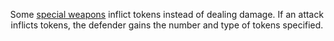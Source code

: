 <Header title="inflict"/>

Some [special weapons](/article/Special_Weapon) inflict tokens instead of dealing damage. If an attack
inflicts tokens, the defender gains the number and type of tokens specified.